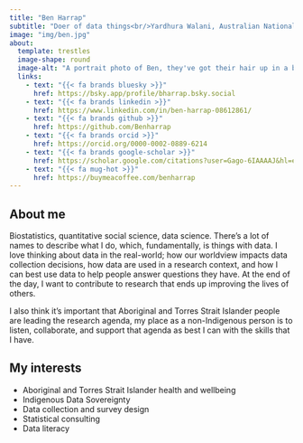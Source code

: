 ```yaml
---
title: "Ben Harrap"
subtitle: "Doer of data things<br/>Yardhura Walani, Australian National University"
image: "img/ben.jpg"
about:
  template: trestles
  image-shape: round
  image-alt: "A portrait photo of Ben, they've got their hair up in a bun, are wearing a white and navy striped jumper, and are smiling."
  links:
    - text: "{{< fa brands bluesky >}}"
      href: https://bsky.app/profile/bharrap.bsky.social
    - text: "{{< fa brands linkedin >}}"
      href: https://www.linkedin.com/in/ben-harrap-08612861/
    - text: "{{< fa brands github >}}"
      href: https://github.com/Benharrap
    - text: "{{< fa brands orcid >}}"
      href: https://orcid.org/0000-0002-0889-6214
    - text: "{{< fa brands google-scholar >}}"
      href: https://scholar.google.com/citations?user=Gago-6IAAAAJ&hl=en
    - text: "{{< fa mug-hot >}}"
      href: https://buymeacoffee.com/benharrap
---
```


## About me

Biostatistics, quantitative social science, data science. There’s a lot of names to describe what I do, which, fundamentally, is things with data. I love thinking about data in the real-world; how our worldview impacts data collection decisions, how data are used in a research context, and how I can best use data to help people answer questions they have. At the end of the day, I want to contribute to research that ends up improving the lives of others.

I also think it’s important that Aboriginal and Torres Strait Islander people are leading the research agenda, my place as a non-Indigenous person is to listen, collaborate, and support that agenda as best I can with the skills that I have.

## My interests

-   Aboriginal and Torres Strait Islander health and wellbeing
-   Indigenous Data Sovereignty
-   Data collection and survey design
-   Statistical consulting
-   Data literacy
